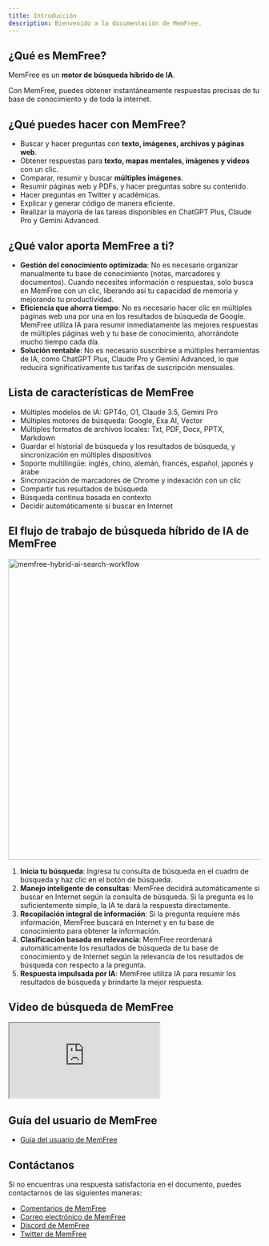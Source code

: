 ```yaml
---
title: Introducción
description: Bienvenido a la documentación de MemFree.
---
```


## ¿Qué es MemFree?

MemFree es un <b>motor de búsqueda híbrido de IA</b>.

Con MemFree, puedes obtener instantáneamente respuestas precisas de tu base de conocimiento y de toda la internet.

## ¿Qué puedes hacer con MemFree?

-   Buscar y hacer preguntas con **texto, imágenes, archivos y páginas web**.
-   Obtener respuestas para **texto, mapas mentales, imágenes y videos** con un clic.
-   Comparar, resumir y buscar **múltiples imágenes**.
-   Resumir páginas web y PDFs, y hacer preguntas sobre su contenido.
-   Hacer preguntas en Twitter y académicas.
-   Explicar y generar código de manera eficiente.
-   Realizar la mayoría de las tareas disponibles en ChatGPT Plus, Claude Pro y Gemini Advanced.

## ¿Qué valor aporta MemFree a ti?

-   **Gestión del conocimiento optimizada**: No es necesario organizar manualmente tu base de conocimiento (notas, marcadores y documentos). Cuando necesites información o respuestas, solo busca en MemFree con un clic, liberando así tu capacidad de memoria y mejorando tu productividad.
-   **Eficiencia que ahorra tiempo**: No es necesario hacer clic en múltiples páginas web una por una en los resultados de búsqueda de Google. MemFree utiliza IA para resumir inmediatamente las mejores respuestas de múltiples páginas web y tu base de conocimiento, ahorrándote mucho tiempo cada día.
-   **Solución rentable**: No es necesario suscribirse a múltiples herramientas de IA, como ChatGPT Plus, Claude Pro y Gemini Advanced, lo que reducirá significativamente tus tarifas de suscripción mensuales.

## Lista de características de MemFree

-   Múltiples modelos de IA: GPT4o, O1, Claude 3.5, Gemini Pro
-   Múltiples motores de búsqueda: Google, Exa AI, Vector
-   Múltiples formatos de archivos locales: Txt, PDF, Docx, PPTX, Markdown
-   Guardar el historial de búsqueda y los resultados de búsqueda, y sincronización en múltiples dispositivos
-   Soporte multilingüe: inglés, chino, alemán, francés, español, japonés y árabe
-   Sincronización de marcadores de Chrome y indexación con un clic
-   Compartir tus resultados de búsqueda
-   Búsqueda continua basada en contexto
-   Decidir automáticamente si buscar en Internet

## El flujo de trabajo de búsqueda híbrido de IA de MemFree

<Image
    className="mt-4 overflow-hidden rounded-lg border"
    width="800"
    height="600"
    src="/memfree-hybrid-ai-search.webp"
    alt="memfree-hybrid-ai-search-workflow"
/>

1.  **Inicia tu búsqueda**: Ingresa tu consulta de búsqueda en el cuadro de búsqueda y haz clic en el botón de búsqueda.
2.  **Manejo inteligente de consultas**: MemFree decidirá automáticamente si buscar en Internet según la consulta de búsqueda. Si la pregunta es lo suficientemente simple, la IA te dará la respuesta directamente.
3.  **Recopilación integral de información**: Si la pregunta requiere más información, MemFree buscará en Internet y en tu base de conocimiento para obtener la información.
4.  **Clasificación basada en relevancia**: MemFree reordenará automáticamente los resultados de búsqueda de tu base de conocimiento y de Internet según la relevancia de los resultados de búsqueda con respecto a la pregunta.
5.  **Respuesta impulsada por IA**: MemFree utiliza IA para resumir los resultados de búsqueda y brindarte la mejor respuesta.

## Video de búsqueda de MemFree

<iframe
    className="mt-6 aspect-video w-full"
    src="https://www.youtube.com/embed/So_4pb3ynVk"
    title="MemFree: Motor de búsqueda híbrido de IA"
    allow="accelerometer; autoplay; clipboard-write; encrypted-media; gyroscope; picture-in-picture; web-share; fullscreen"
    referrerPolicy="strict-origin-when-cross-origin"
    allowFullScreen
></iframe>

## Guía del usuario de MemFree

-   [Guía del usuario de MemFree](/docs/memfree-user-guide)

## Contáctanos

Si no encuentras una respuesta satisfactoria en el documento, puedes contactarnos de las siguientes maneras:

-   [Comentarios de MemFree](/feedback)
-   [Correo electrónico de MemFree](mailto:support@memfree.me)
-   [Discord de MemFree](https://discord.com/invite/7QqyMSTaRq)
-   [Twitter de MemFree](https://x.com/ahaapple2023)
